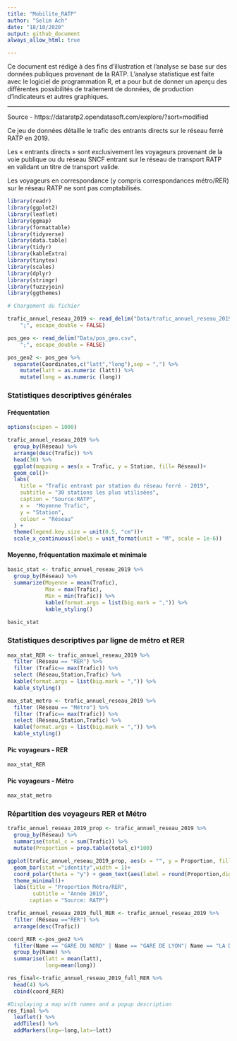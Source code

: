 ```yaml
---
title: "Mobilite_RATP"
author: "Selim Ach"
date: "18/10/2020"
output: github_document
always_allow_html: true

---
```


Ce document est rédigé à des fins d'illustration et l'analyse se base sur des données publiques provenant de la RATP. L'analyse statistique est faite avec le logiciel de programmation R, et a pour but de donner un aperçu des différentes possibilités de traitement de données, de production d'indicateurs et autres graphiques.

----------

Source - https://dataratp2.opendatasoft.com/explore/?sort=modified 

Ce jeu de données détaille le trafic des entrants directs sur le réseau ferré RATP en 2019.

Les « entrants directs » sont exclusivement les voyageurs provenant de la voie publique ou du réseau SNCF entrant sur le réseau de transport RATP en validant un titre de transport valide.

Les voyageurs en correspondance (y compris correspondances métro/RER) sur le réseau RATP ne sont pas comptabilisés.


```r

library(readr)
library(ggplot2)
library(leaflet)
library(ggmap)
library(formattable)
library(tidyverse)
library(data.table)
library(tidyr)
library(kableExtra)
library(tinytex)
library(scales)
library(dplyr)
library(stringr)
library(fuzzyjoin)
library(ggthemes)

# Chargement du fichier 

trafic_annuel_reseau_2019 <- read_delim("Data/trafic_annuel_reseau_2019.csv", 
    ";", escape_double = FALSE)

pos_geo <- read_delim("Data/pos_geo.csv", 
    ";", escape_double = FALSE)

pos_geo2 <- pos_geo %>% 
  separate(Coordinates,c("latt","long"),sep = ",") %>% 
    mutate(latt = as.numeric (latt)) %>%
    mutate(long = as.numeric (long))

```

### Statistiques descriptives générales
#### Fréquentation 

```r

options(scipen = 1000)

trafic_annuel_reseau_2019 %>%
  group_by(Réseau) %>% 
  arrange(desc(Trafic)) %>% 
  head(30) %>% 
  ggplot(mapping = aes(x = Trafic, y = Station, fill= Réseau))+
  geom_col()+
  labs(
    title = "Trafic entrant par station du réseau ferré - 2019",
    subtitle = "30 stations les plus utilisées",
    caption = "Source:RATP",
    x =  "Moyenne Trafic",
    y = "Station",
    colour = "Réseau"
  ) +
  theme(legend.key.size = unit(0.5, "cm"))+
  scale_x_continuous(labels = unit_format(unit = "M", scale = 1e-6))

```

#### Moyenne, fréquentation maximale et minimale

```r

basic_stat <- trafic_annuel_reseau_2019 %>% 
  group_by(Réseau) %>% 
  summarize(Moyenne = mean(Trafic),
            Max = max(Trafic),
            Min = min(Trafic)) %>% 
            kable(format.args = list(big.mark = ",")) %>% 
            kable_styling()
  
basic_stat

```

### Statistiques descriptives par ligne de métro et RER

```r

max_stat_RER <- trafic_annuel_reseau_2019 %>% 
  filter (Réseau == "RER") %>%
  filter (Trafic== max(Trafic)) %>% 
  select (Réseau,Station,Trafic) %>% 
  kable(format.args = list(big.mark = ",")) %>%
  kable_styling()

max_stat_metro <- trafic_annuel_reseau_2019 %>% 
  filter (Réseau == "Métro") %>%
  filter (Trafic== max(Trafic)) %>% 
  select (Réseau,Station,Trafic) %>% 
  kable(format.args = list(big.mark = ",")) %>% 
  kable_styling()

```

#### Pic voyageurs - RER
```r

max_stat_RER

```

#### Pic voyageurs - Métro
```r

max_stat_metro

```

### Répartition des voyageurs RER et Métro 
```r

trafic_annuel_reseau_2019_prop <- trafic_annuel_reseau_2019 %>% 
  group_by(Réseau) %>% 
  summarise(total_c = sum(Trafic)) %>% 
  mutate(Proportion = prop.table(total_c)*100)

ggplot(trafic_annuel_reseau_2019_prop, aes(x = "", y = Proportion, fill = Réseau))+
  geom_bar(stat ="identity",width = 1)+
  coord_polar(theta = "y") + geom_text(aes(label = round(Proportion,digits=2)), position = position_stack(vjust = 0.5))+
  theme_minimal()+
  labs(title = "Proportion Métro/RER", 
        subtitle = "Année 2019",
       caption = "Source: RATP")

```


```r

trafic_annuel_reseau_2019_full_RER <- trafic_annuel_reseau_2019 %>%
  filter (Réseau =="RER") %>% 
  arrange(desc(Trafic))

coord_RER <-pos_geo2 %>% 
  filter(Name == "GARE DU NORD" | Name == "GARE DE LYON"| Name == "LA DEFENSE" | Name == "CHATELET") %>%
  group_by(Name) %>% 
  summarise(latt = mean(latt),
            long=mean(long))

res_final<-trafic_annuel_reseau_2019_full_RER %>% 
  head(4) %>% 
  cbind(coord_RER)

#Displaying a map with names and a popup description
res_final %>% 
  leaflet() %>%
  addTiles() %>% 
  addMarkers(lng=~long,lat=~latt)

         
```



